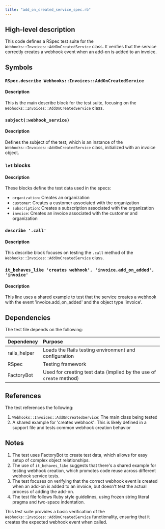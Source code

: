 ```yaml
---
title: "add_on_created_service_spec.rb"
---
```


## High-level description
This code defines a RSpec test suite for the `Webhooks::Invoices::AddOnCreatedService` class. It verifies that the service correctly creates a webhook event when an add-on is added to an invoice.

## Symbols

### `RSpec.describe Webhooks::Invoices::AddOnCreatedService`
#### Description
This is the main describe block for the test suite, focusing on the `Webhooks::Invoices::AddOnCreatedService` class.

### `subject(:webhook_service)`
#### Description
Defines the subject of the test, which is an instance of the `Webhooks::Invoices::AddOnCreatedService` class, initialized with an invoice object.

### `let` blocks
#### Description
These blocks define the test data used in the specs:

- `organization`: Creates an organization
- `customer`: Creates a customer associated with the organization
- `subscription`: Creates a subscription associated with the organization
- `invoice`: Creates an invoice associated with the customer and organization

### `describe '.call'`
#### Description
This describe block focuses on testing the `.call` method of the `Webhooks::Invoices::AddOnCreatedService` class.

### `it_behaves_like 'creates webhook', 'invoice.add_on_added', 'invoice'`
#### Description
This line uses a shared example to test that the service creates a webhook with the event 'invoice.add_on_added' and the object type 'invoice'.

## Dependencies
The test file depends on the following:

| Dependency | Purpose |
|:-----------|:--------|
| rails_helper | Loads the Rails testing environment and configuration |
| RSpec | Testing framework |
| FactoryBot | Used for creating test data (implied by the use of `create` method) |

## References
The test references the following:

1. `Webhooks::Invoices::AddOnCreatedService`: The main class being tested
2. A shared example for 'creates webhook': This is likely defined in a support file and tests common webhook creation behavior

## Notes
1. The test uses FactoryBot to create test data, which allows for easy setup of complex object relationships.
2. The use of `it_behaves_like` suggests that there's a shared example for testing webhook creation, which promotes code reuse across different webhook service tests.
3. The test focuses on verifying that the correct webhook event is created when an add-on is added to an invoice, but doesn't test the actual process of adding the add-on.
4. The test file follows Ruby style guidelines, using frozen string literal pragma and two-space indentation.

This test suite provides a basic verification of the `Webhooks::Invoices::AddOnCreatedService` functionality, ensuring that it creates the expected webhook event when called.
